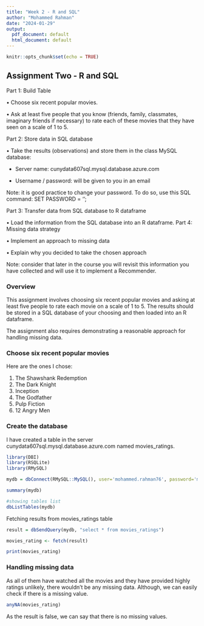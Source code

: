 ---
title: "Week 2 - R and SQL"
author: "Mohammed Rahman"
date: "2024-01-29"
output:
  pdf_document: default
  html_document: default
---

```{r setup, include=FALSE}
knitr::opts_chunk$set(echo = TRUE)
```

## Assignment Two - R and SQL

Part 1: Build Table

• Choose six recent popular movies.

• Ask at least five people that you know (friends, family, classmates, imaginary friends if necessary) to rate each of these movies that they have seen on a scale of 1 to 5.

Part 2: Store data in SQL database

• Take the results (observations) and store them in the class MySQL database:

- Server name: cunydata607sql.mysql.database.azure.com

- Username / password: will be given to you in an email

Note: it is good practice to change your password. To do so, use this SQL command: SET PASSWORD = ‘<your new password here>';

Part 3: Transfer data from SQL database to R dataframe

• Load the information from the SQL database into an R dataframe. Part 4: Missing data strategy

• Implement an approach to missing data

• Explain why you decided to take the chosen approach

Note: consider that later in the course you will revisit this information you have collected and
will use it to implement a Recommender.

### Overview

This assignment involves choosing six recent popular movies and asking at least 
five people to rate each movie on a scale of 1 to 5. 
The results should be stored in a SQL database of your choosing and then loaded 
into an R dataframe. 

The assignment also requires demonstrating a reasonable approach for handling 
missing data. 

### Choose six recent popular movies

Here are the ones I chose:

1. The Shawshank Redemption
2. The Dark Knight
3. Inception
4. The Godfather
5. Pulp Fiction
6. 12 Angry Men

### Create the database

I have created a table in the server cunydata607sql.mysql.database.azure.com named movies_ratings.
```{r}
library(DBI)
library(RSQLite)
library(RMySQL)

mydb = dbConnect(RMySQL::MySQL(), user='mohammed.rahman76', password='mohammed.rahman76', dbname='mohammed.rahman76', port=3306, host='cunydata607sql.mysql.database.azure.com')

summary(mydb)

#showing tables list
dbListTables(mydb)
```

Fetching results from movies_ratings table
```{r}
result = dbSendQuery(mydb, "select * from movies_ratings")

movies_rating <- fetch(result)

print(movies_rating)
```

### Handling missing data
As all of them have watched all the movies and they have provided highly ratings unlikely, there wouldn't be any missing data. Although, we can easily check if there is a missing value.

```{r}
anyNA(movies_rating)
```

As the result is false, we can say that there is no missing values.